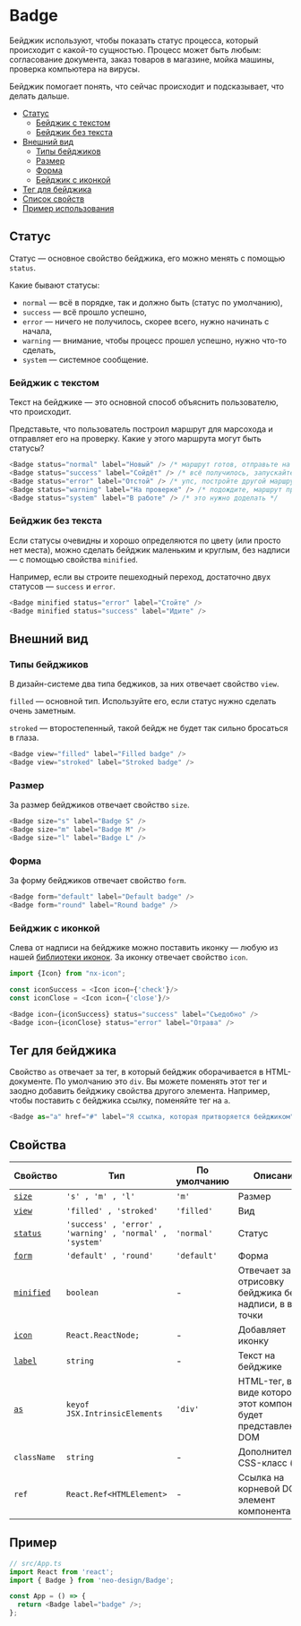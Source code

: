 
# Badge

Бейджик используют, чтобы показать статус процесса, который происходит с какой-то
сущностью. Процесс может быть любым: согласование документа, заказ товаров в магазине,
мойка машины, проверка компьютера на вирусы.

Бейджик помогает понять, что сейчас происходит и подсказывает, что делать дальше.

- [Статус](#статус)
  - [Бейджик с текстом](#бейджик-с-текстом)
  - [Бейджик без текста](#бейджик-без-текста)
- [Внешний вид](#внешний-вид)
  - [Типы бейджиков](#типы-бейджиков)
  - [Размер](#размер)
  - [Форма](#форма)
  - [Бейджик с иконкой](#бейджик-с-иконкой)
- [Тег для бейджика](#тег-для-бейджика)
- [Список свойств](#свойства)
- [Пример использования](#пример)

## Статус

Статус — основное свойство бейджика, его можно менять с помощью `status`.

Какие бывают статусы:

- `normal` — всё в порядке, так и должно быть (статус по умолчанию),
- `success` — всё прошло успешно,
- `error` — ничего не получилось, скорее всего, нужно начинать с начала,
- `warning` — внимание, чтобы процесс прошел успешно, нужно что-то сделать,
- `system` — системное сообщение.

### Бейджик с текстом

Текст на бейджике — это основной способ объяснить пользователю, что происходит.

Представьте, что пользователь построил маршрут для марсохода и отправляет его на проверку.
Какие у этого маршрута могут быть статусы?

<BadgeExampleStatus />

```ts
<Badge status="normal" label="Новый" /> /* маршрут готов, отправьте на проверку */
<Badge status="success" label="Cойдёт" /> /* всё получилось, запускайте марсоход  */
<Badge status="error" label="Отстой" /> /* упс, постройте другой маршрут */
<Badge status="warning" label="На проверке" /> /* подождите, маршрут проверяется */
<Badge status="system" label="В работе" /> /* это нужно доделать */
```

### Бейджик без текста

Если статусы очевидны и хорошо определяются по цвету (или просто нет места), можно
сделать бейджик маленьким и круглым, без надписи — с помощью свойства `minified`.

Например, если вы строите пешеходный переход, достаточно двух статусов — `success` и `error`.

<BadgeExampleMinified />

```ts
<Badge minified status="error" label="Стойте" />
<Badge minified status="success" label="Идите" />
```

## Внешний вид

### Типы бейджиков

В дизайн-системе два типа беджиков, за них отвечает свойство `view`.

`filled` — основной тип. Используйте его, если статус нужно сделать очень заметным.

`stroked` — второстепенный, такой бейдж не будет так сильно бросаться в глаза.

<BadgeExampleView />

```ts
<Badge view="filled" label="Filled badge" />
<Badge view="stroked" label="Stroked badge" />
```

### Размер

За размер бейджиков отвечает свойство `size`.

<BadgeExampleSize />

```ts
<Badge size="s" label="Badge S" />
<Badge size="m" label="Badge M" />
<Badge size="l" label="Badge L" />
```

### Форма

За форму бейджиков отвечает свойство `form`.

<BadgeExampleForm />

```ts
<Badge form="default" label="Default badge" />
<Badge form="round" label="Round badge" />
```

### Бейджик с иконкой

Слева от надписи на бейджике можно поставить иконку — любую из нашей [библиотеки
иконок](?path=/story/components-icons--playground). За иконку отвечает свойство `icon`.

<BadgeExampleIcon />

```ts
import {Icon} from "nx-icon";

const iconSuccess = <Icon icon={'check'}/>
const iconClose = <Icon icon={'close'}/>

<Badge icon={iconSuccess} status="success" label="Съедобно" />
<Badge icon={iconClose} status="error" label="Отрава" />
```

## Тег для бейджика

Свойство `as` отвечает за тег, в который бейджик оборачивается в HTML-документе.
По умолчанию это `div`. Вы можете поменять этот тег и заодно
добавить бейджику свойства другого элемента. Например, чтобы поставить
с бейджика ссылку, поменяйте тег на `a`.

<BadgeExampleAs />

```ts
<Badge as="a" href="#" label="Я ссылка, которая притворяется бейджиком" />
```

## Свойства

| Свойство                      | Тип                                                     | По умолчанию | Описание                                                         |
| ----------------------------- | ------------------------------------------------------- | ------------ | ---------------------------------------------------------------- |
| [`size`](#размер)             | `'s' , 'm' , 'l'`                                       | `'m'`        | Размер                                                           |
| [`view`](#типы-бейджиков)     | `'filled' , 'stroked'`                                  | `'filled'`   | Вид                                                              |
| [`status`](#статус)           | `'success' , 'error' , 'warning' , 'normal' , 'system'` | `'normal'`   | Статус                                                           |
| [`form`](#форма)              | `'default' , 'round'`                                   | `'default'`  | Форма                                                            |
| [`minified`](#типы-бейджиков) | `boolean`                                               | -            | Отвечает за отрисовку бейджика без надписи, в виде точки         |
| [`icon`](#бейджик-с-иконкой)  | `React.ReactNode;`                                      | -            | Добавляет иконку                                                 |
| [`label`](#текст-на-бейджике) | `string`                                                | -            | Текст на бейджике                                                |
| [`as`](#тег-для-бейджика)     | `keyof JSX.IntrinsicElements`                           | `'div'`      | HTML-тег, в виде которого этот компонент будет представлен в DOM |
| `className`                   | `string`                                                | -            | Дополнительный CSS-класс (mix)                                   |
| `ref`                         | `React.Ref<HTMLElement>`                                | -            | Ссылка на корневой DOM-элемент компонента                        |

## Пример

```ts
// src/App.ts
import React from 'react';
import { Badge } from 'neo-design/Badge';

const App = () => {
  return <Badge label="badge" />;
};
```
